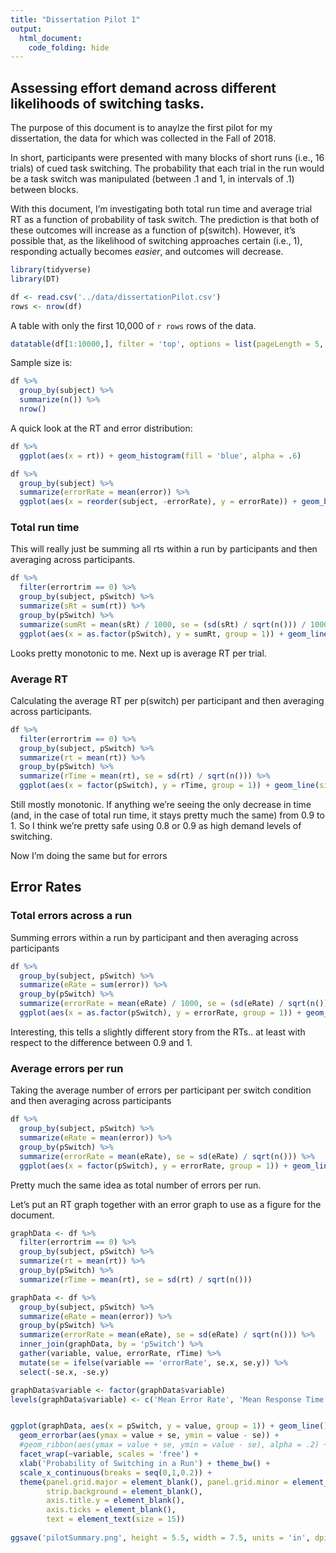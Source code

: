 ```yaml
---
title: "Dissertation Pilot 1"
output: 
  html_document:
    code_folding: hide
---
```

## Assessing effort demand across different likelihoods of switching tasks.
The purpose of this document is to anaylze the first pilot for my dissertation, the data for which was collected in the Fall of 2018.  

In short, participants were presented with many blocks of short runs (i.e., 16 trials) of cued task switching. The probability that each trial in the run would be a task switch was manipulated (between .1 and 1, in intervals of .1) between blocks.  

With this document, I'm investigating both total run time and average trial RT as a function of probability of task switch. The prediction is that both of these outcomes will increase as a function of p(switch). However, it's possible that, as the likelihood of switching approaches certain (i.e., 1), responding actually becomes *easier*, and outcomes will decrease.

```r
library(tidyverse)
library(DT)
```

```r
df <- read.csv('../data/dissertationPilot.csv')
rows <- nrow(df)
```

A table with only the first 10,000 of `r rows` rows of the data.

```r
datatable(df[1:10000,], filter = 'top', options = list(pageLength = 5, autoWidth = TRUE))
```


Sample size is:
```r
df %>% 
  group_by(subject) %>% 
  summarize(n()) %>% 
  nrow()
```


A quick look at the RT and error distribution:

```r
df %>% 
  ggplot(aes(x = rt)) + geom_histogram(fill = 'blue', alpha = .6)

df %>% 
  group_by(subject) %>% 
  summarize(errorRate = mean(error)) %>% 
  ggplot(aes(x = reorder(subject, -errorRate), y = errorRate)) + geom_bar(stat='identity') + ylab('Error Rate') + xlab('Subject')
```

### Total run time
This will really just be summing all rts within a run by participants and then averaging across participants.

```r
df %>% 
  filter(errortrim == 0) %>% 
  group_by(subject, pSwitch) %>% 
  summarize(sRt = sum(rt)) %>% 
  group_by(pSwitch) %>% 
  summarize(sumRt = mean(sRt) / 1000, se = (sd(sRt) / sqrt(n())) / 1000) %>% 
  ggplot(aes(x = as.factor(pSwitch), y = sumRt, group = 1)) + geom_line(size = 2) + xlab('Probability of Switching in a Run') + ylab('Mean Run time (s)') + geom_ribbon(aes(ymin = sumRt - se, ymax = sumRt + se), alpha = .3)
```

Looks pretty monotonic to me. Next up is average RT per trial.

### Average RT

Calculating the average RT per p(switch) per participant and then averaging across participants.

```r
df %>% 
  filter(errortrim == 0) %>% 
  group_by(subject, pSwitch) %>% 
  summarize(rt = mean(rt)) %>% 
  group_by(pSwitch) %>% 
  summarize(rTime = mean(rt), se = sd(rt) / sqrt(n())) %>% 
  ggplot(aes(x = factor(pSwitch), y = rTime, group = 1)) + geom_line(size = 2) + xlab('Probability of Switching in a Run') + ylab('Mean RT (ms)') + geom_ribbon(aes(ymin = rTime - se, ymax = rTime + se), alpha = .3)
```

Still mostly monotonic. If anything we're seeing the only decrease in time (and, in the case of total run time, it stays pretty much the same) from 0.9 to 1. So I think we're pretty safe using 0.8 or 0.9 as high demand levels of switching.  

Now I'm doing the same but for errors

## Error Rates

### Total errors across a run
Summing errors within a run by participant and then averaging across participants


```r
df %>% 
  group_by(subject, pSwitch) %>% 
  summarize(eRate = sum(error)) %>% 
  group_by(pSwitch) %>% 
  summarize(errorRate = mean(eRate) / 1000, se = (sd(eRate) / sqrt(n())) / 1000) %>% 
  ggplot(aes(x = as.factor(pSwitch), y = errorRate, group = 1)) + geom_line(size = 2) + xlab('Probability of Switching in a Run') + ylab('Mean Error Rate') + geom_ribbon(aes(ymin = errorRate - se, ymax = errorRate + se), alpha = .3)
```

Interesting, this tells a slightly different story from the RTs.. at least with respect to the difference between 0.9 and 1.  

### Average errors per run
Taking the average number of errors per participant per switch condition and then averaging across participants

```r
df %>% 
  group_by(subject, pSwitch) %>% 
  summarize(eRate = mean(error)) %>% 
  group_by(pSwitch) %>% 
  summarize(errorRate = mean(eRate), se = sd(eRate) / sqrt(n())) %>% 
  ggplot(aes(x = factor(pSwitch), y = errorRate, group = 1)) + geom_line(size = 2) + xlab('Probability of Switching in a Run') + ylab('Mean Error Rate') + geom_ribbon(aes(ymin = errorRate - se, ymax = errorRate + se), alpha = .3)
```


Pretty much the same idea as total number of errors per run.  

Let's put an RT graph together with an error graph to use as a figure for the document.

```r
graphData <- df %>% 
  filter(errortrim == 0) %>% 
  group_by(subject, pSwitch) %>% 
  summarize(rt = mean(rt)) %>% 
  group_by(pSwitch) %>% 
  summarize(rTime = mean(rt), se = sd(rt) / sqrt(n())) 

graphData <- df %>% 
  group_by(subject, pSwitch) %>% 
  summarize(eRate = mean(error)) %>% 
  group_by(pSwitch) %>% 
  summarize(errorRate = mean(eRate), se = sd(eRate) / sqrt(n())) %>% 
  inner_join(graphData, by = 'pSwitch') %>% 
  gather(variable, value, errorRate, rTime) %>% 
  mutate(se = ifelse(variable == 'errorRate', se.x, se.y)) %>% 
  select(-se.x, -se.y)

graphData$variable <- factor(graphData$variable)
levels(graphData$variable) <- c('Mean Error Rate', 'Mean Response Time (ms)')


ggplot(graphData, aes(x = pSwitch, y = value, group = 1)) + geom_line() + geom_point(size = 2) + 
  geom_errorbar(aes(ymax = value + se, ymin = value - se)) + 
  #geom_ribbon(aes(ymax = value + se, ymin = value - se), alpha = .2) + 
  facet_wrap(~variable, scales = 'free') + 
  xlab('Probability of Switching in a Run') + theme_bw() + 
  scale_x_continuous(breaks = seq(0,1,0.2)) +
  theme(panel.grid.major = element_blank(), panel.grid.minor = element_blank(),
        strip.background = element_blank(),
        axis.title.y = element_blank(),
        axis.ticks = element_blank(),
        text = element_text(size = 15))
  
ggsave('pilotSummary.png', height = 5.5, width = 7.5, units = 'in', dpi = 300)
```



















